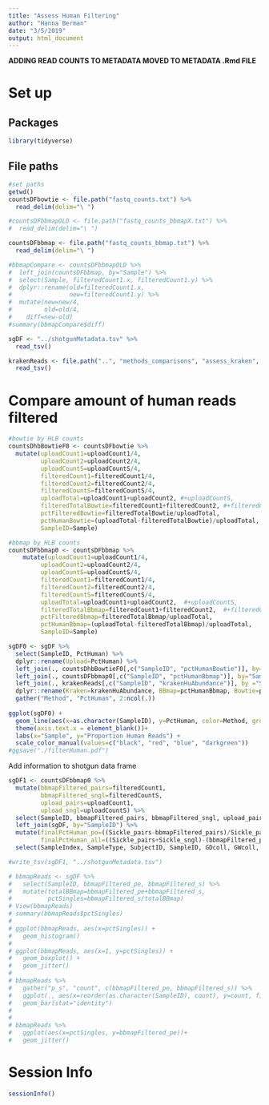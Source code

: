 ```yaml
---
title: "Assess Human Filtering"
author: "Hanna Berman"
date: "3/5/2019"
output: html_document
---
```


**ADDING READ COUNTS TO METADATA MOVED TO METADATA .Rmd FILE**

# Set up
## Packages
```r
library(tidyverse)
```

## File paths 
```r
#set paths
getwd()
countsDFbowtie <- file.path("fastq_counts.txt") %>%
  read_delim(delim="\ ")

#countsDFbbmapOLD <- file.path("fastq_counts_bbmapX.txt") %>%
#  read_delim(delim="\ ")

countsDFbbmap <- file.path("fastq_counts_bbmap.txt") %>%
  read_delim(delim="\ ")

#bbmapCompare <- countsDFbbmapOLD %>%
#  left_join(countsDFbbmap, by="Sample") %>%
#  select(Sample, filteredCount1.x, filteredCount1.y) %>%
#  dplyr::rename(old=filteredCount1.x,
#                new=filteredCount1.y) %>%
#  mutate(new=new/4,
#         old=old/4,
#    diff=new-old)
#summary(bbmapCompare$diff)

sgDF <- "../shotgunMetadata.tsv" %>%
  read_tsv()

krakenReads <- file.path("..", "methods_comparisons", "assess_kraken", "krakenHumanReads.tsv") %>%
  read_tsv()
```


# Compare amount of human reads filtered
```r
#bowtie by HLB counts
countsDhbBowtieF0 <- countsDFbowtie %>%
  mutate(uploadCount1=uploadCount1/4,
         uploadCount2=uploadCount2/4,
         uploadCountS=uploadCountS/4,
         filteredCount1=filteredCount1/4,
         filteredCount2=filteredCount2/4,
         filteredCountS=filteredCountS/4,
         uploadTotal=uploadCount1+uploadCount2, #+uploadCountS,
         filteredTotalBowtie=filteredCount1+filteredCount2, #+filteredCountS,
         pctFilteredBowtie=filteredTotalBowtie/uploadTotal,
         pctHumanBowtie=(uploadTotal-filteredTotalBowtie)/uploadTotal,
         SampleID=Sample) 

#bbmap by HLB counts
countsDFbbmap0 <- countsDFbbmap %>%
    mutate(uploadCount1=uploadCount1/4,
         uploadCount2=uploadCount2/4,
         uploadCountS=uploadCountS/4,
         filteredCount1=filteredCount1/4,
         filteredCount2=filteredCount2/4,
         filteredCountS=filteredCountS/4,
         uploadTotal=uploadCount1+uploadCount2,  #+uploadCountS,
         filteredTotalBbmap=filteredCount1+filteredCount2,  #+filteredCountS,
         pctFilteredBbmap=filteredTotalBbmap/uploadTotal,
         pctHumanBbmap=(uploadTotal-filteredTotalBbmap)/uploadTotal,
         SampleID=Sample) 

sgDF0 <- sgDF %>%
  select(SampleID, PctHuman) %>%
  dplyr::rename(Upload=PctHuman) %>%
  left_join(., countsDhbBowtieF0[,c("SampleID", "pctHumanBowtie")], by="SampleID") %>%
  left_join(., countsDFbbmap0[,c("SampleID", "pctHumanBbmap")], by="SampleID") %>%
  left_join(., krakenReads[,c("SampleID", "krakenHuAbundance")], by ="SampleID") %>%
  dplyr::rename(Kraken=krakenHuAbundance, BBmap=pctHumanBbmap, Bowtie=pctHumanBowtie) %>%
  gather("Method", "PctHuman", 2:ncol(.))
  
ggplot(sgDF0) +
  geom_line(aes(x=as.character(SampleID), y=PctHuman, color=Method, group=Method), show.legend = TRUE) +
  theme(axis.text.x = element_blank())+
  labs(x="Sample", y="Proportion Human Reads") +
  scale_color_manual(values=c("black", "red", "blue", "darkgreen"))
#ggsave("./filterHuman.pdf")
```
  
Add information to shotgun data frame
```r
sgDF1 <- countsDFbbmap0 %>%
  mutate(bbmapFiltered_pairs=filteredCount1,
         bbmapFiltered_sngl=filteredCountS,
         upload_pairs=uploadCount1,
         upload_sngl=uploadCountS) %>%
  select(SampleID, bbmapFiltered_pairs, bbmapFiltered_sngl, upload_pairs, upload_sngl) %>%
  left_join(sgDF, by="SampleID") %>%
  mutate(finalPctHuman_po=((Sickle_pairs-bbmapFiltered_pairs)/Sickle_pairs), #pairs only
         finalPctHuman_all=((Sickle_pairs+Sickle_sngl)-(bbmapFiltered_pairs+bbmapFiltered_sngl))/(Sickle_pairs+Sickle_sngl)) %>% 
  select(SampleIndex, SampleType, SubjectID, SampleID, GDcoll, GWcoll, GWdell, TermPre, Operator, TotalReads, TotalPairs, Sickle100_pe, Sickle_pairs, Sickle_sngl, PctTrim, Human_pairs, Human_sngl, PctHuman, upload_pairs, upload_sngl, bbmapFiltered_pairs, bbmapFiltered_sngl, finalPctHuman_po, finalPctHuman_all, SampleID_a, RNAlater, Cohort, PaperCohort, sampleOrder, sampleTrimester)

#write_tsv(sgDF1, "../shotgunMetadata.tsv")
```

```r
# bbmapReads <- sgDF %>%
#   select(SampleID, bbmapFiltered_pe, bbmapFiltered_s) %>%
#   mutate(totalBBmap=bbmapFiltered_pe+bbmapFiltered_s,
#          pctSingles=bbmapFiltered_s/totalBBmap)
# View(bbmapReads)
# summary(bbmapReads$pctSingles)
# 
# ggplot(bbmapReads, aes(x=pctSingles)) +
#   geom_histogram()
# 
# ggplot(bbmapReads, aes(x=1, y=pctSingles)) +
#   geom_boxplot() +
#   geom_jitter()
# 
# bbmapReads %>%
#   gather("p_s", "count", c(bbmapFiltered_pe, bbmapFiltered_s)) %>%
#   ggplot(., aes(x=reorder(as.character(SampleID), count), y=count, fill=p_s)) +
#   geom_bar(stat="identity")
# 
# 
# bbmapReads %>%
#   ggplot(aes(x=pctSingles, y=bbmapFiltered_pe))+
#   geom_jitter()
```

# Session Info
```r
sessionInfo()
```